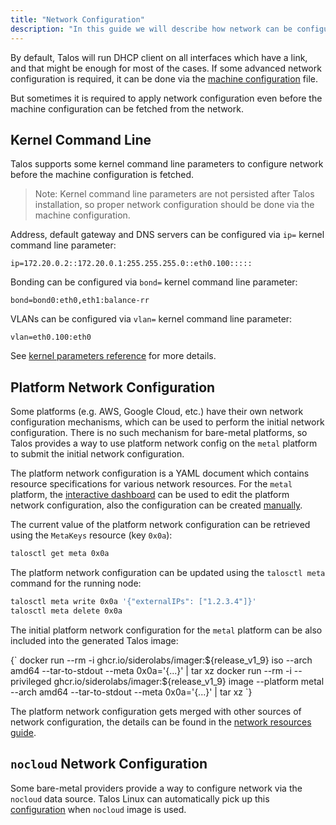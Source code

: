 ```yaml
---
title: "Network Configuration"
description: "In this guide we will describe how network can be configured on bare-metal platforms."
---
```



By default, Talos will run DHCP client on all interfaces which have a link, and that might be enough for most of the cases.
If some advanced network configuration is required, it can be done via the [machine configuration](../../reference/configuration/overview) file.

But sometimes it is required to apply network configuration even before the machine configuration can be fetched from the network.

## Kernel Command Line

Talos supports some kernel command line parameters to configure network before the machine configuration is fetched.

> Note: Kernel command line parameters are not persisted after Talos installation, so proper network configuration should be done via the machine configuration.

Address, default gateway and DNS servers can be configured via `ip=` kernel command line parameter:

```text
ip=172.20.0.2::172.20.0.1:255.255.255.0::eth0.100:::::
```

Bonding can be configured via `bond=` kernel command line parameter:

```text
bond=bond0:eth0,eth1:balance-rr
```

VLANs can be configured via `vlan=` kernel command line parameter:

```text
vlan=eth0.100:eth0
```

See [kernel parameters reference](../../reference/kernel) for more details.

## Platform Network Configuration

Some platforms (e.g. AWS, Google Cloud, etc.) have their own network configuration mechanisms, which can be used to perform the initial network configuration.
There is no such mechanism for bare-metal platforms, so Talos provides a way to use platform network config on the `metal` platform to submit the initial network configuration.

The platform network configuration is a YAML document which contains resource specifications for various network resources.
For the `metal` platform, the [interactive dashboard](../../deploy-and-manage-workloads/interactive-dashboard) can be used to edit the platform network configuration, also the configuration can be
created [manually](../../networking/metal-network-configuration).

The current value of the platform network configuration can be retrieved using the `MetaKeys` resource (key `0x0a`):

```bash
talosctl get meta 0x0a
```

The platform network configuration can be updated using the `talosctl meta` command for the running node:

```bash
talosctl meta write 0x0a '{"externalIPs": ["1.2.3.4"]}'
talosctl meta delete 0x0a
```

The initial platform network configuration for the `metal` platform can be also included into the generated Talos image:

<CodeBlock lang="sh">
{`
docker run --rm -i ghcr.io/siderolabs/imager:${release_v1_9} iso --arch amd64 --tar-to-stdout --meta 0x0a='{...}' | tar xz
docker run --rm -i --privileged ghcr.io/siderolabs/imager:${release_v1_9} image --platform metal --arch amd64 --tar-to-stdout --meta 0x0a='{...}' | tar xz
`}
</CodeBlock>

The platform network configuration gets merged with other sources of network configuration, the details can be found in the [network resources guide](../../learn-more/networking-resources#configuration-merging").

## `nocloud` Network Configuration

Some bare-metal providers provide a way to configure network via the `nocloud` data source.
Talos Linux can automatically pick up this [configuration](../cloud-platforms/nocloud) when `nocloud` image is used.
